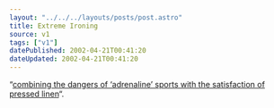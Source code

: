 ```yaml
---
layout: "../../../layouts/posts/post.astro"
title: Extreme Ironing
source: v1
tags: ["v1"]
datePublished: 2002-04-21T00:41:20
dateUpdated: 2002-04-21T00:41:20
---
```


&#8220;[combining the dangers of &#8216;adrenaline&#8217; sports with the satisfaction of pressed linen][1]&#8220;.

[1]: http://www.extremeironing.com/~eib/ei/homepage/main.php
